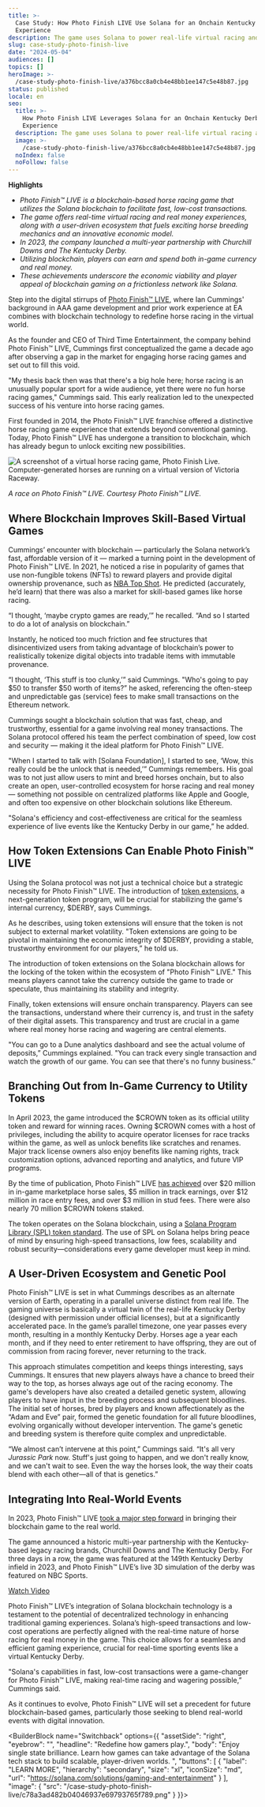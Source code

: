 ```yaml
---
title: >-
  Case Study: How Photo Finish LIVE Use Solana for an Onchain Kentucky Derby
  Experience
description: The game uses Solana to power real-life virtual racing and user ecosystem.
slug: case-study-photo-finish-live
date: "2024-05-04"
audiences: []
topics: []
heroImage: >-
  /case-study-photo-finish-live/a376bcc8a0cb4e48bb1ee147c5e48b87.jpg
status: published
locale: en
seo:
  title: >-
    How Photo Finish LIVE Leverages Solana for an Onchain Kentucky Derby
    Experience
  description: The game uses Solana to power real-life virtual racing and user ecosystem.
  image: >-
    /case-study-photo-finish-live/a376bcc8a0cb4e48bb1ee147c5e48b87.jpg
  noIndex: false
  noFollow: false
---
```


**Highlights**

- _Photo Finish™ LIVE is a blockchain-based horse racing game that utilizes the Solana blockchain to facilitate fast, low-cost transactions._
- _The game offers real-time virtual racing and real money experiences, along with a user-driven ecosystem that fuels exciting horse breeding mechanics and an innovative economic model._
- _In 2023, the company launched a multi-year partnership with Churchill Downs and The Kentucky Derby._
- _Utilizing blockchain, players can earn and spend both in-game currency and real money._
- _These achievements underscore the economic viability and player appeal of blockchain gaming on a frictionless network like Solana._

Step into the digital stirrups of [Photo Finish™ LIVE](https://photofinish.live/), where Ian Cummings' background in AAA game development and prior work experience at EA combines with blockchain technology to redefine horse racing in the virtual world.

As the founder and CEO of Third Time Entertainment, the company behind Photo Finish™ LIVE, Cummings first conceptualized the game a decade ago after observing a gap in the market for engaging horse racing games and set out to fill this void.

"My thesis back then was that there's a big hole here; horse racing is an unusually popular sport for a wide audience, yet there were no fun horse racing games," Cummings said. This early realization led to the unexpected success of his venture into horse racing games.

First founded in 2014, the Photo Finish™ LIVE franchise offered a distinctive horse racing game experience that extends beyond conventional gaming. Today, Photo Finish™ LIVE has undergone a transition to blockchain, which has already begun to unlock exciting new possibilities.

![A screenshot of a virtual horse racing game, Photo Finish Live. Computer-generated horses are running on a virtual version of Victoria Raceway.](/case-study-photo-finish-live/image-1.jpg)

_A race on Photo Finish™ LIVE. Courtesy Photo Finish™ LIVE._

## Where Blockchain Improves Skill-Based Virtual Games

Cummings’ encounter with blockchain — particularly the Solana network’s fast, affordable version of it — marked a turning point in the development of Photo Finish™ LIVE. In 2021, he noticed a rise in popularity of games that use non-fungible tokens (NFTs) to reward players and provide digital ownership provenance, such as [NBA Top Shot](https://nbatopshot.com/). He predicted (accurately, he’d learn) that there was also a market for skill-based games like horse racing.

“I thought, ‘maybe crypto games are ready,’” he recalled. “And so I started to do a lot of analysis on blockchain.”

Instantly, he noticed too much friction and fee structures that disincentivized users from taking advantage of blockchain’s power to realistically tokenize digital objects into tradable items with immutable provenance.

“I thought, ‘This stuff is too clunky,’” said Cummings. "Who's going to pay $50 to transfer $50 worth of items?” he asked, referencing the often-steep and unpredictable gas (service) fees to make small transactions on the Ethereum network.

Cummings sought a blockchain solution that was fast, cheap, and trustworthy, essential for a game involving real money transactions. The Solana protocol offered his team the perfect combination of speed, low cost and security — making it the ideal platform for Photo Finish™ LIVE.

"When I started to talk with \[Solana Foundation\], I started to see, ‘Wow, this really could be the unlock that is needed,’” Cummings remembers. His goal was to not just allow users to mint and breed horses onchain, but to also create an open, user-controlled ecosystem for horse racing and real money — something not possible on centralized platforms like Apple and Google, and often too expensive on other blockchain solutions like Ethereum.

"Solana's efficiency and cost-effectiveness are critical for the seamless experience of live events like the Kentucky Derby in our game,” he added.

## How Token Extensions Can Enable Photo Finish™ LIVE

Using the Solana protocol was not just a technical choice but a strategic necessity for Photo Finish™ LIVE. The introduction of [token extensions](https://solana.com/tokenextensions), a next-generation token program, will be crucial for stabilizing the game's internal currency, $DERBY, says Cummings.

As he describes, using token extensions will ensure that the token is not subject to external market volatility. "Token extensions are going to be pivotal in maintaining the economic integrity of $DERBY, providing a stable, trustworthy environment for our players,” he told us.

The introduction of token extensions on the Solana blockchain allows for the locking of the token within the ecosystem of "Photo Finish™ LIVE." This means players cannot take the currency outside the game to trade or speculate, thus maintaining its stability and integrity.

Finally, token extensions will ensure onchain transparency. Players can see the transactions, understand where their currency is, and trust in the safety of their digital assets. This transparency and trust are crucial in a game where real money horse racing and wagering are central elements.

"You can go to a Dune analytics dashboard and see the actual volume of deposits,” Cummings explained. "You can track every single transaction and watch the growth of our game. You can see that there's no funny business.”

## Branching Out from In-Game Currency to Utility Tokens

In April 2023, the game introduced the $CROWN token as its official utility token and reward for winning races. Owning $CROWN comes with a host of privileges, including the ability to acquire operator licenses for race tracks within the game, as well as unlock benefits like scratches and renames. Major track license owners also enjoy benefits like naming rights, track customization options, advanced reporting and analytics, and future VIP programs.

By the time of publication, Photo Finish™ LIVE [has achieved](https://photofinish.live/crown) over $20 million in in-game marketplace horse sales, $5 million in track earnings, over $12 million in race entry fees, and over $3 million in stud fees. There were also nearly 70 million $CROWN tokens staked.

The token operates on the Solana blockchain, using a [Solana Program Library (SPL) token standard](https://spl.solana.com/). The use of SPL on Solana helps bring peace of mind by ensuring high-speed transactions, low fees, scalability and robust security—considerations every game developer must keep in mind.

## A User-Driven Ecosystem and Genetic Pool

Photo Finish™ LIVE is set in what Cummings describes as an alternate version of Earth, operating in a parallel universe distinct from real life. The gaming universe is basically a virtual twin of the real-life Kentucky Derby (designed with permission under official licenses), but at a significantly accelerated pace. In the game’s parallel timezone, one year passes every month, resulting in a monthly Kentucky Derby. Horses age a year each month, and if they need to enter retirement to have offspring, they are out of commission from racing forever, never returning to the track.

This approach stimulates competition and keeps things interesting, says Cummings. It ensures that new players always have a chance to breed their way to the top, as horses always age out of the racing economy. The game's developers have also created a detailed genetic system, allowing players to have input in the breeding process and subsequent bloodlines. The initial set of horses, bred by players and known affectionately as the “Adam and Eve” pair, formed the genetic foundation for all future bloodlines, evolving organically without developer intervention. The game's genetic and breeding system is therefore quite complex and unpredictable.

“We almost can’t intervene at this point,” Cummings said. “It's all very _Jurassic Park_ now. Stuff's just going to happen, and we don't really know, and we can't wait to see. Even the way the horses look, the way their coats blend with each other—all of that is genetics.”

## Integrating Into Real-World Events

In 2023, Photo Finish™ LIVE [took a major step forward](https://photofinish.live/news/article/lets-ride-the-past-present-and-future-of-photo-finish) in bringing their blockchain game to the real world.

The game announced a historic multi-year partnership with the Kentucky-based legacy racing brands, Churchill Downs and The Kentucky Derby. For three days in a row, the game was featured at the 149th Kentucky Derby infield in 2023, and Photo Finish™ LIVE’s live 3D simulation of the derby was featured on NBC Sports.

[Watch Video](https://youtu.be/eRpKkvH7YWA?si=3cpljS8vImK2an8A)

Photo Finish™ LIVE’s integration of Solana blockchain technology is a testament to the potential of decentralized technology in enhancing traditional gaming experiences. Solana’s high-speed transactions and low-cost operations are perfectly aligned with the real-time nature of horse racing for real money in the game. This choice allows for a seamless and efficient gaming experience, crucial for real-time sporting events like a virtual Kentucky Derby.

"Solana's capabilities in fast, low-cost transactions were a game-changer for Photo Finish™ LIVE, making real-time racing and wagering possible,” Cummings said.

As it continues to evolve, Photo Finish™ LIVE will set a precedent for future blockchain-based games, particularly those seeking to blend real-world events with digital innovation.

<BuilderBlock name="Switchback" options={{
  "assetSide": "right",
  "eyebrow": "",
  "headline": "Redefine how gamers play.",
  "body": "Enjoy single state brilliance. Learn how games can take advantage of the Solana tech stack to build scalable, player-driven worlds. ",
  "buttons": [
    {
      "label": "LEARN MORE",
      "hierarchy": "secondary",
      "size": "xl",
      "iconSize": "md",
      "url": "https://solana.com/solutions/gaming-and-entertainment"
    }
  ],
  "image": {
    "src": "/case-study-photo-finish-live/c78a3ad482b04046937e69793765f789.png"
  }
}}>

</BuilderBlock>
